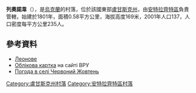 {{coord|47|51|7|N|39|8|26|E|scale:100000|display=title}}

'''列奧諾韋'''（{{lang-uk|Леонове}}），是[[烏克蘭|烏克蘭]]的村落，位於該國東部[[盧甘斯克州|盧甘斯克州]]，由[[安特拉齊特區|安特拉齊特區]]負責管轄，始建於1801年，面積0.58平方公里，海拔高度169米，2001年人口137，人口密度每平方公里235人。

==參考資料==
* [http://w1.c1.rada.gov.ua/pls/z7503/A005?rdat1=29.07.2016&rf7571=49288 Леонове] {{Wayback|url=http://w1.c1.rada.gov.ua/pls/z7503/A005?rdat1=29.07.2016&rf7571=49288 |date=20160818113546 }}
* [http://w1.c1.rada.gov.ua/pls/z7503/A005?rdat1=01.05.2014&rf7571=17843 Облікова картка] на сайті ВРУ
* [http://weather.in.ua/ua/lyganskaja/28053 Погода в селі Червоний Жовтень] {{Wayback|url=http://weather.in.ua/ua/lyganskaja/28053 |date=20160305082241 }}

{{DEFAULTSORT:Червоний Жовтень}}
[[Category:盧甘斯克州村落|Category:盧甘斯克州村落]]
[[Category:安特拉齊特區村落|Category:安特拉齊特區村落]]


{{Luhansk-geo-stub}}